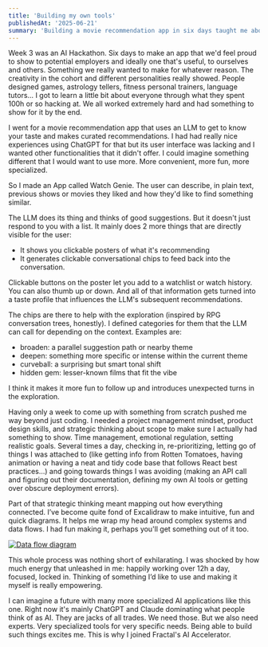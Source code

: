 ```yaml
---
title: 'Building my own tools'
publishedAt: '2025-06-21'
summary: 'Building a movie recommendation app in six days taught me about project management, strategic thinking, and the excitement of creating something I genuinely want to use.'
---
```


Week 3 was an AI Hackathon. Six days to make an app that we'd feel proud to show to potential employers and ideally one that's useful, to ourselves and others. Something we really wanted to make for whatever reason. The creativity in the cohort and different personalities really showed. People designed games, astrology tellers, fitness personal trainers, language tutors… I got to learn a little bit about everyone through what they spent 100h or so hacking at. We all worked extremely hard and had something to show for it by the end.

I went for a movie recommendation app that uses an LLM to get to know your taste and makes curated recommendations. I had had really nice experiences using ChatGPT for that but its user interface was lacking and I wanted other functionalities that it didn't offer. I could imagine something different that I would want to use more. More convenient, more fun, more specialized.

So I made an App called Watch Genie. The user can describe, in plain text, previous shows or movies they liked and how they'd like to find something similar.

The LLM does its thing and thinks of good suggestions. But it doesn't just respond to you with a list. It mainly does 2 more things that are directly visible for the user:
<ul>
<li>It shows you clickable posters of what it's recommending</li>
<li>It generates clickable conversational chips to feed back into the conversation.</li>
</ul>
Clickable buttons on the poster let you add to a watchlist or watch history. You can also thumb up or down. And all of that information gets turned into a taste profile that influences the LLM's subsequent recommendations.

The chips are there to help with the exploration (inspired by RPG conversation trees, honestly). I defined categories for them that the LLM can call for depending on the context. Examples are:
<ul>
<li>broaden: a parallel suggestion path or nearby theme</li>
<li>deepen: something more specific or intense within the current theme</li>
<li>curveball: a surprising but smart tonal shift</li>
<li>hidden gem: lesser-known films that fit the vibe</li>
</ul>
I think it makes it more fun to follow up and introduces unexpected turns in the exploration.

Having only a week to come up with something from scratch pushed me way beyond just coding. I needed a project management mindset, product design skills, and strategic thinking about scope to make sure I actually had something to show. Time management, emotional regulation, setting realistic goals. Several times a day, checking in, re-prioritizing, letting go of things I was attached to (like getting info from Rotten Tomatoes, having animation or having a neat and tidy code base that follows React best practices…) and going towards things I was avoiding (making an API call and figuring out their documentation, defining my own AI tools or getting over obscure deployment errors).

Part of that strategic thinking meant mapping out how everything connected. I’ve become quite fond of Excalidraw to make intuitive, fun and quick diagrams. It helps me wrap my head around complex systems and data flows. I had fun making it, perhaps you'll get something out of it too.

<a href="https://link.excalidraw.com/readonly/ZoE6GTGm793BWhdqSNaT" target="_blank" rel="noopener noreferrer">
  <img src="/watch_genie_diagram_tr.png" alt="Data flow diagram" />
</a>

This whole process was nothing short of exhilarating. I was shocked by how much energy that unleashed in me: happily working over 12h a day, focused, locked in. Thinking of something I’d like to use and making it myself is really empowering.

I can imagine a future with many more specialized AI applications like this one. Right now it's mainly ChatGPT and Claude dominating what people think of as AI. They are jacks of all trades. We need those. But we also need experts. Very specialized tools for very specific needs. Being able to build such things excites me. This is why I joined Fractal's AI Accelerator.
